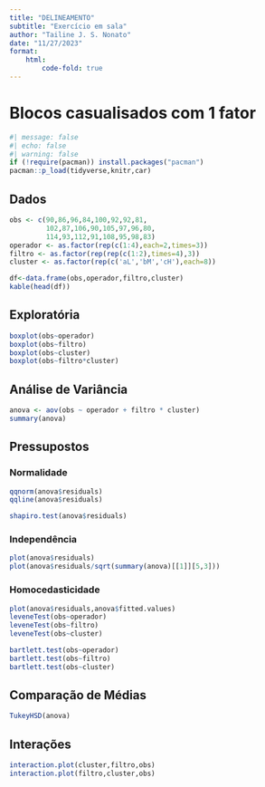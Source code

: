 ```yaml
---
title: "DELINEAMENTO"
subtitle: "Exercício em sala"
author: "Tailine J. S. Nonato"
date: "11/27/2023"
format:
    html:
        code-fold: true
---
```


# Blocos casualisados com 1 fator

```r
#| message: false
#| echo: false
#| warning: false
if (!require(pacman)) install.packages("pacman")
pacman::p_load(tidyverse,knitr,car)
```

## Dados
```r
obs <- c(90,86,96,84,100,92,92,81,
         102,87,106,90,105,97,96,80,
         114,93,112,91,108,95,98,83)
operador <- as.factor(rep(c(1:4),each=2,times=3))
filtro <- as.factor(rep(rep(c(1:2),times=4),3))
cluster <- as.factor(rep(c('aL','bM','cH'),each=8))

df<-data.frame(obs,operador,filtro,cluster)
kable(head(df))
```

## Exploratória
```r
boxplot(obs~operador)
boxplot(obs~filtro)
boxplot(obs~cluster)
boxplot(obs~filtro*cluster)
```


## Análise de Variância
```r
anova <- aov(obs ~ operador + filtro * cluster)
summary(anova)
```

## Pressupostos

### Normalidade
```r
qqnorm(anova$residuals)
qqline(anova$residuals)

shapiro.test(anova$residuals)
```

### Independência
```r
plot(anova$residuals)
plot(anova$residuals/sqrt(summary(anova)[[1]][5,3]))
```

### Homocedasticidade
```r
plot(anova$residuals,anova$fitted.values)
leveneTest(obs~operador)
leveneTest(obs~filtro)
leveneTest(obs~cluster)

bartlett.test(obs~operador)
bartlett.test(obs~filtro)
bartlett.test(obs~cluster)
```

## Comparação de Médias
```r
TukeyHSD(anova)
```

## Interações
```r
interaction.plot(cluster,filtro,obs)
interaction.plot(filtro,cluster,obs)
```
